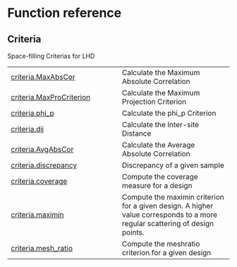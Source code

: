 # Function reference

## Criteria

Space-filling Criterias for LHD

| | |
| --- | --- |
| [criteria.MaxAbsCor](criteria.MaxAbsCor.qmd#pyLHD.criteria.MaxAbsCor) | Calculate the Maximum Absolute Correlation |
| [criteria.MaxProCriterion](criteria.MaxProCriterion.qmd#pyLHD.criteria.MaxProCriterion) | Calculate the Maximum Projection Criterion |
| [criteria.phi_p](criteria.phi_p.qmd#pyLHD.criteria.phi_p) | Calculate the phi_p Criterion |
| [criteria.dij](criteria.dij.qmd#pyLHD.criteria.dij) | Calculate the Inter-site Distance |
| [criteria.AvgAbsCor](criteria.AvgAbsCor.qmd#pyLHD.criteria.AvgAbsCor) | Calculate the Average Absolute Correlation |
| [criteria.discrepancy](criteria.discrepancy.qmd#pyLHD.criteria.discrepancy) | Discrepancy of a given sample |
| [criteria.coverage](criteria.coverage.qmd#pyLHD.criteria.coverage) | Compute the coverage measure for a design |
| [criteria.maximin](criteria.maximin.qmd#pyLHD.criteria.maximin) | Compute the maximin criterion for a given design. A higher value corresponds to a more regular scattering of design points. |
| [criteria.mesh_ratio](criteria.mesh_ratio.qmd#pyLHD.criteria.mesh_ratio) | Compute the meshratio criterion for a given design |